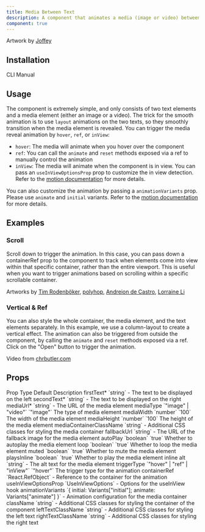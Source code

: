 ```yaml
---
title: Media Between Text
description: A component that animates a media (image or video) between two text elements.
component: true
---
```


<ComponentPreview name="media-between-text-demo" />

Artwork by [Joffey](https://www.instagram.com/designbyjoffey/)

## Installation

<Tabs defaultValue="cli">

<TabsList>
  <TabsTrigger value="cli">CLI</TabsTrigger>
  <TabsTrigger value="manual">Manual</TabsTrigger>
</TabsList>
<TabsContent value="cli">

<InstallTabs command="shadcn@latest add &quot;https://fancycomponents.dev/r/media-between-text.json&quot;" npx />

</TabsContent>
<TabsContent value="manual">

<ComponentSource name="media-between-text" />

</TabsContent>
</Tabs>

## Usage

The component is extremely simple, and only consists of two text elements and a media element (either an image or a video). The trick for the smooth animation is to use `layout` animations on the two texts, so they smoothly transition when the media element is revealed.
You can trigger the media reveal animation by `hover`, `ref`, or `inView`:

- `hover`: The media will animate when you hover over the component
- `ref`: You can call the `animate` and `reset` methods exposed via a ref to manually control the animation
- `inView`: The media will animate when the component is in view. You can pass an `useInViewOptionsProp` prop to customize the in view detection. Refer to the [motion documentation](https://motion.dev/docs/docs/react-use-in-view) for more details.

You can also customize the animation by passing a `animationVariants` prop. Please use `animate` and `initial` variants. Refer to the [motion documentation](https://motion.dev/docs/react-animation#animatable-values) for more details.

## Examples

### Scroll

Scroll down to trigger the animation. In this case, you can pass down a containerRef prop to the component to track when elements come into view within that specific container, rather than the entire viewport. This is useful when you want to trigger animations based on scrolling within a specific scrollable container.

<ComponentPreview name="media-between-text-scroll-demo" />

Artworks by [Tim Rodenböker](https://www.instagram.com/tim_rodenbroeker/), [polyhop](https://www.instagram.com/polyhop/), [Andreion de Castro](https://www.instagram.com/andreiongd/), [Lorraine Li](https://www.instagram.com/lorrr.l/)

### Vertical & Ref

You can also style the whole container, the media element, and the text elements separately. In this example, we use a column-layout to create a vertical effect. The animation can also be triggered from outside the component, by calling the `animate` and `reset` methods exposed via a ref. Click on the "Open" button to trigger the animation.

<ComponentPreview name="media-between-text-vertical-demo" />

Video from [chrbutler.com](https://www.chrbutler.com/what-i-want-from-the-internet)

## Props

<Table>
  <TableHeader>
    <TableRow>
      <TableHead>Prop</TableHead>
      <TableHead>Type</TableHead>
      <TableHead>Default</TableHead>
      <TableHead>Description</TableHead>
    </TableRow>
  </TableHeader>
  <TableBody>
    <TableRow>
      <TableCell>firstText<span className="text-red-500">*</span></TableCell>
      <TableCell>`string`</TableCell>
      <TableCell>-</TableCell>
      <TableCell>The text to be displayed on the left</TableCell>
    </TableRow>
    <TableRow>
      <TableCell>secondText<span className="text-red-500">*</span></TableCell>
      <TableCell>`string`</TableCell>
      <TableCell>-</TableCell>
      <TableCell>The text to be displayed on the right</TableCell>
    </TableRow>
    <TableRow>
      <TableCell>mediaUrl<span className="text-red-500">*</span></TableCell>
      <TableCell>`string`</TableCell>
      <TableCell>-</TableCell>
      <TableCell>The URL of the media element</TableCell>
    </TableRow>
    <TableRow>
      <TableCell>mediaType</TableCell>
      <TableCell>`"image" | "video"`</TableCell>
      <TableCell>`"image"`</TableCell>
      <TableCell>The type of media element</TableCell>
    </TableRow>
    <TableRow>
      <TableCell>mediaWidth</TableCell>
      <TableCell>`number`</TableCell>
      <TableCell>`100`</TableCell>
      <TableCell>The width of the media element</TableCell>
    </TableRow>
    <TableRow>
      <TableCell>mediaHeight</TableCell>
      <TableCell>`number`</TableCell>
      <TableCell>`100`</TableCell>
      <TableCell>The height of the media element</TableCell>
    </TableRow>
    <TableRow>
      <TableCell>mediaContainerClassName</TableCell>
      <TableCell>`string`</TableCell>
      <TableCell>-</TableCell>
      <TableCell>Additional CSS classes for styling the media container</TableCell>
    </TableRow>
    <TableRow>
      <TableCell>fallbackUrl</TableCell>
      <TableCell>`string`</TableCell>
      <TableCell>-</TableCell>
      <TableCell>The URL of the fallback image for the media element</TableCell>
    </TableRow>
    <TableRow>
      <TableCell>autoPlay</TableCell>
      <TableCell>`boolean`</TableCell>
      <TableCell>`true`</TableCell>
      <TableCell>Whether to autoplay the media element</TableCell>
    </TableRow>
    <TableRow>
      <TableCell>loop</TableCell>
      <TableCell>`boolean`</TableCell>
      <TableCell>`true`</TableCell>
      <TableCell>Whether to loop the media element</TableCell>
    </TableRow>
    <TableRow>
      <TableCell>muted</TableCell>
      <TableCell>`boolean`</TableCell>
      <TableCell>`true`</TableCell>
      <TableCell>Whether to mute the media element</TableCell>
    </TableRow>
    <TableRow>
      <TableCell>playsInline</TableCell>
      <TableCell>`boolean`</TableCell>
      <TableCell>`true`</TableCell>
      <TableCell>Whether to play the media element inline</TableCell>
    </TableRow>
    <TableRow>
      <TableCell>alt</TableCell>
      <TableCell>`string`</TableCell>
      <TableCell>-</TableCell>
      <TableCell>The alt text for the media element</TableCell>
    </TableRow>
    <TableRow>
      <TableCell>triggerType</TableCell>
      <TableCell>`"hover" | "ref" | "inView"`</TableCell>
      <TableCell>`"hover"`</TableCell>
      <TableCell>The trigger type for the animation</TableCell>
    </TableRow>
    <TableRow>
      <TableCell>containerRef</TableCell>
      <TableCell>`React.RefObject<HTMLDivElement>`</TableCell>
      <TableCell>-</TableCell>
      <TableCell>Reference to the container for the animation</TableCell>
    </TableRow>
    <TableRow>
      <TableCell>useInViewOptionsProp</TableCell>
      <TableCell>`UseInViewOptions`</TableCell>
      <TableCell>-</TableCell>
      <TableCell>Options for the useInView hook</TableCell>
    </TableRow>
    <TableRow>
      <TableCell>animationVariants</TableCell>
      <TableCell>`{ initial: Variants["initial"]; animate: Variants["animate"] }`</TableCell>
      <TableCell>-</TableCell>
      <TableCell>Animation configuration for the media container</TableCell>
    </TableRow>
    <TableRow>
      <TableCell>className</TableCell>
      <TableCell>`string`</TableCell>
      <TableCell>-</TableCell>
      <TableCell>Additional CSS classes for styling the container of the component</TableCell>
    </TableRow>
    <TableRow>
      <TableCell>leftTextClassName</TableCell>
      <TableCell>`string`</TableCell>
      <TableCell>-</TableCell>
      <TableCell>Additional CSS classes for styling the left text</TableCell>
    </TableRow>
    <TableRow>
      <TableCell>rightTextClassName</TableCell>
      <TableCell>`string`</TableCell>
      <TableCell>-</TableCell>
      <TableCell>Additional CSS classes for styling the right text</TableCell>
    </TableRow>
  </TableBody>
</Table>